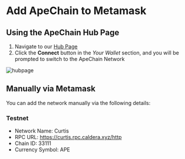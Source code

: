 # Add ApeChain to Metamask
## Using the ApeChain Hub Page
1. Navigate to our [Hub Page](https://curtis.hub.caldera.xyz/) 
2. Click the 
**Connect** button in the *Your Wallet* section, and you will be prompted to switch to the ApeChain Network

![hubpage](../images/hub.png)

## Manually via Metamask
You can add the network manually via the following details:

### Testnet
- Network Name: Curtis
- RPC URL: https://curtis.rpc.caldera.xyz/http
- Chain ID: 33111
- Currency Symbol: APE
